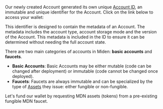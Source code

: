 
Our newly created Account generated its own unique [Account ID](https://0xmiden.github.io/miden-docs/imported/miden-base/src/account.html#id), an immutable and unique identifier for the Account. Click on the link below to access your wallet:

<AccountAddress address={props.wallet?.address} />

This identifier is designed to contain the metadata of an Account. The metadata includes the account type, account storage mode and the version of the Account. This metadata is included in the ID to ensure it can be determined without needing the full account state.

There are two main categories of accounts in Miden: **basic accounts** and **faucets**.

- **Basic Accounts**: Basic Accounts may be either mutable (code can be changed after deployment) or immutable (code cannot be changed once deployed).
- **Faucets**: Faucets are always immutable and can be specialized by the type of [Assets](https://0xmiden.github.io/miden-docs/imported/miden-base/src/asset.html) they issue: either fungible or non-fungible.

Let's fund our wallet by requesting MDN assets (tokens) from a pre-existing fungible MDN faucet.
